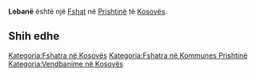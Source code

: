 {{Fshat në Kosovës
 | Emri                = Lebanë
| sqi_N_name = Lebanë
| sqi_N_FULL_NAME_RO = Lebanë
| sqi_N_FULL_NAME_ND_RO = Lebane
| sqi_N_SORT_NAME_RG = LEBANE
| sqi_N_FULL_NAME_RG = Lebanë
| sqi_N_FULL_NAME_ND_RG = Lebane
| srp_N_name = Lebane
| srp_N_FULL_NAME_RO = Lebane
| srp_N_FULL_NAME_ND_RO = Lebane
| srp_N_SORT_NAME_RG = LEBANE
| srp_N_FULL_NAME_RG = Lebane
| srp_N_FULL_NAME_ND_RG = Lebane
| srp_NS_name = Лебане
| srp_NS_FULL_NAME_RO = Лебане
| srp_NS_FULL_NAME_ND_RO = Лебане
| srp_NS_SORT_NAME_RG = ЛЕБАНЕ
| srp_NS_FULL_NAME_RG = Лебане
| srp_NS_FULL_NAME_ND_RG = Лебане

 | Emri (Rasa dhanore) = 
 | Figura              = 
 | Shteti              = Kosovo
 | Komuna              = Prishtinë
 | Kodi postar         = 
 | Sipërfaqja          = 

 | Popullsia           = 

 | Regj. i popullsisë  = 
 | Dend. e popullsisë  = 
 | Faqja zyrtare       = 
 <!--- Koordinatat ----> 
 | Gjerësia            = 42.740925
 | Gjatësia            = 21.141837
 | Lartësia            = 
}}
'''Lebanë''' është një [[Fshat]] në [[Prishtinë]] të [[Kosovës]].

<!-- == Gjeografia == -->
<!-- == Historia == -->
<!-- == Demografia == -->
== Shih edhe ==
{{Komuna Prishtinë}}
{{Kosovo-Administrata-Cung}}

[[Kategoria:Fshatra në Kosovës]]
[[Kategoria:Fshatra në Kommunes Prishtinë]]
[[Kategoria:Vendbanime në Kosovës]]